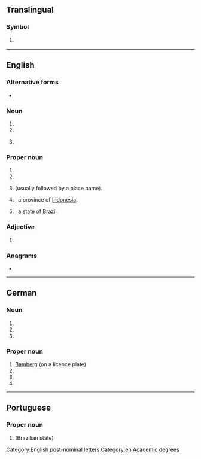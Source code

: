 {{also|Appendix:Variations of "ba"}}
==Translingual==

===Symbol===
{{mul-symbol}}

# {{ISO 3166|1|2|Bosnia and Herzegovina|from=1992}}
#: {{syn|mul|BIH|qq1={{w|ISO 3166-1 alpha-3|alpha-3}}}}

{{c|mul|Bosnia and Herzegovina}}

----

==English==

===Alternative forms===
* {{q|initialisms}} {{alter|en|B.A.}}

===Noun===
{{en-noun}}

# {{initialism of|en|Bachelor of Arts}}
# {{initialism of|en|[[business analyst|Business Analyst]]}}
# {{lb|en|Internet|security}} {{initialism of|en|[[basic|Basic]] [[authentication|Authentication]]}}

===Proper noun===
{{en-proper noun}}

# {{initialism of|en|{{w|British Airways|lang=en}}}}
# {{initialism of|en|Buenos Aires}}
# {{lb|en|[[overprint]] on British [[stamp]]s}} {{initialism of|en|[[British]] [[administration|Administration]]|nodot=1}} (usually followed by a place name).
# {{abbreviation of|en|Bali|nodot=1}}, a province of [[Indonesia]].
# {{abbreviation of|en|Bahia|nodot=1}}, a state of [[Brazil]].

===Adjective===
{{en-adj}}

# {{lb|en|euphemistic}} {{initialism of|en|bad-ass}}

===Anagrams===
* {{anagrams|en|a=ab|-ab|A&B|A.B.|A/B|AB|Ab|a.b.|ab|ab-|ab.}}

[[Category:English post-nominal letters]]
[[Category:en:Academic degrees]]

----

==German==

===Noun===
{{head|de|noun|g=f}}

# {{initialism of|de|Berufsakademie}}
# {{initialism of|de|Betriebsabrechnung}}
# {{initialism of|de|Betriebsanleitung}}

===Proper noun===
{{head|de|proper noun}}

# [[Bamberg]] (on a licence plate)
# {{initialism of|de|w:de:British Airways|British Airways}}
# {{initialism of|de|w:de:Bundesagentur für Arbeit|Bundesagentur für Arbeit}}
# {{initialism of|de|w:de:Bundesanstalt für Arbeit|Bundesanstalt für Arbeit}}

----

==Portuguese==

===Proper noun===
{{pt-proper noun|f}}

# {{abbreviation of|pt|Bahia}} (Brazilian state)